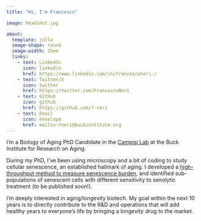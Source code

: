 ```yaml
---
title: "Hi, I'm Francesco"

image: headshot.jpg

about:
  template: jolla
  image-shape: round
  image-width: 15em
  links: 
    - text: LinkedIn
      icon: linkedin
      href: https://www.linkedin.com/in/francesconeri-/
    - text: Twitter/X
      icon: twitter
      href: https://twitter.com/FrancescoNeri_
    - text: GitHub
      icon: github
      href: https://github.com/f-neri
    - text: Email
      icon: envelope
      href: mailto:fneri@buckinstitute.org
---
```


I'm a Biology of Aging PhD Candidate in the [Campisi Lab](https://www.buckinstitute.org/lab/campisi-lab/) at the Buck Institute for Research on Aging.

During my PhD, I've been using microscopy and a bit of coding to study cellular senescence, an established hallmark of aging. I developed a [high-throughput method to measure senescence burden](https://pubmed.ncbi.nlm.nih.gov/38187756/), and identified sub-populations of senescent cells with different sensitivity to senolytic treatment (to be published soon!).

I’m deeply interested in aging/longevity biotech. My goal within the next 10 years is to directly contribute to the R&D and operations that will add healthy years to everyone's life by bringing a longevity drug to the market.
